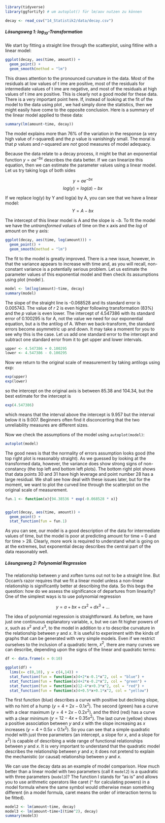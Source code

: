 
```r
library(tidyverse)
library(ggfortify) # um autoplot() für lm/aov nutzen zu können

decay <- read_csv("14_Statistik2/data/decay.csv")

```

##### Lösungsweg 1: $log_{10}$-Transformation

We start by fitting a straight line through the scatterplot, using fitline with a linear model:

```r
ggplot(decay, aes(time, amount)) +
  geom_point() +
  geom_smooth(method = "lm")

```

This draws attention to the pronounced curvature in the data. Most of the residuals at low values of t ime are positive, most of the residuals for intermediate values of t ime are negative, and most of the residuals at high values of t ime are positive. This is clearly not a good model for these data. There is a very important point here. If, instead of looking at the fit of the model to the data using plot , we had simply done the statistics, then we might easily have come to the opposite conclusion. Here is a summary of the linear model applied to these data:

```r
summary(lm(amount~time, decay))
```


The model explains more than 76% of the variation in the response (a very high value of $r$-squared) and the $p$ value is vanishingly small. The moral is that $p$ values and $r$-squared are *not* good measures of model adequacy.

Because the data relate to a decay process, it might be that an exponential function $y = ae^{-bx}$ describes the data better. If we can linearize this equation, then we can estimate the parameter values using a linear model. Let us try taking logs of both sides

$$y = ae^{-bx}$$
$$log(y) = log(a) - bx$$


If we replace log(y) by Y and log(a) by A, you can see that we have a linear model:
$$Y = A - bx$$

The intercept of this linear model is A and the slope is $-b$. To fit the model we have the *untransformed values* of time on the x axis and the $log$ of amount on the y axis:

```r
ggplot(decay, aes(time, log(amount))) +
  geom_point() +
  geom_smooth(method = "lm")

```


The fit to the model is greatly improved. There is a new issue, however, in that the variance appears to increase with time and, as you will recall, non-constant variance is a potentially serious problem. Let us estimate the parameter values of this exponential model and then check its assumptions using plot (model ).

```r
model <- lm(log(amount)~time, decay)
summary(model)
```

The slope of the straight line is -0.068528 and its standard error is 0.005743. The value of $r~2$ is even higher following transformation (83%) and the $p$ value is even lower. The intercept of 4.547386 with its standard error of 0.100295 is for A, not the value we need for our exponential equation, but a is the antilog of A. When we back-transform, the standard errors become asymmetric up and down. It may take a moment for you to see why this is the case. Let us add one standard error to the intercept and subtract one standard error from it to get upper and lower intervals.

```r
upper <- 4.547386 + 0.100295
lower <- 4.547386 - 0.100295
```

Now we return to the original scale of measurement by taking antilogs using exp:

```r
exp(upper)
exp(lower)
```

so the intercept on the original axis is between 85.38 and 104.34, but the best estimate for the intercept is
```r
exp(4.547386)
```

which means that the interval above the intercept is 9.957 but the interval below it is 9.007. Beginners often find it disconcerting that the two unreliability measures are different sizes.

Now we check the assumptions of the model using `autoplot(model)`:


```r
autoplot(model)
```

The good news is that the normality of errors assumption looks good (the top right plot is reasonably straight). As we guessed by looking at the transformed data, however, the variance does show strong signs of non-constancy (the top left and bottom left plots). The bottom right plot shows that data points 30 and 31 have high leverage and point number 28 has a large residual. We shall see how deal with these issues later, but for the moment, we want to plot the curved line through the scatterplot on the original scale of measurement.


```r

fun.1 <- function(x){94.38536 * exp(-0.068528 * x)}


ggplot(decay, aes(time, amount)) +
  geom_point() +
  stat_function(fun = fun.1)
```

As you can see, our model is a good description of the data for intermediate values of time, but the model is poor at predicting amount for time = 0 and for time > 28. Clearly, more work is required to understand what is going on at the extremes, but exponential decay describes the central part of the data reasonably well.



##### Lösungsweg 2: Polynomial Regression

The relationship between $y$ and $x$often turns out not to be a straight line. But Occam’s razor requires that we fit a linear model unless a non-linear relationship is significantly better at describing the data. So this begs the question: how do we assess the significance of departures from linearity? One of the simplest ways is to use polynomial regression

$$y = a + bx + cx^2 + dx^3+ ...$$

The idea of polynomial regression is straightforward. As before, we have just one continuous explanatory variable, x, but we can fit higher powers of $x$, such as $x^2$ and $x^3$, to the model in addition to $x$ to describe curvature in the relationship between $y$ and $x$. It is useful to experiment with the kinds of graphs that can be generated with very simple models. Even if we restrict ourselves to the inclusion of a quadratic term, $x^2$, there are many curves we can describe, depending upon the signs of the linear and quadratic terms:

```r
df <- data.frame(x = 0:10)

ggplot(df) +
  lims(x= c(0,10), y = c(4,14)) +
  stat_function(fun = function(x)4+2*x-0.1*x^2, col = "blue") +
  stat_function(fun = function(x)4+2*x-0.2*x^2, col = "green") +
  stat_function(fun = function(x)12-4*x+0.3*x^2, col = "red") +
  stat_function(fun = function(x)4+0.5*x+0.1*x^2, col = "yellow")
```

The first function (blue) describes a curve with positive but declining slope, with no hint of a hump ($y = 4 + 2x - 0.1x^2$). The second (green) has a curve with a clear maximum ($y = 4+2x-0.2x^2$), and the third (red) has a curve with a clear minimum ($y= 12-4x+0.35x^2$). The last curve (yellow) shows a positive association between $y$ and $x$ with the slope increasing as $x$ increases ($y=4+0.5x+0.1x^2$). So you can see that a simple quadratic model with just three parameters (an intercept, a slope for $x$, and a slope for $x^2$) is capable of describing a wide range of functional relationships between $y$ and $x$. It is very important to understand that the quadratic model describes the relationship between $y$ and $x$; it does not pretend to explain the mechanistic (or causal) relationship between $y$ and $x$. 

We can use the decay data as an example of model comparison. How much better than a linear model with two parameters (call it `model2`) is a quadratic with three parameters (`model3`)? The function I stands for "as is" and allows you to use arithmetic operators like caret (^ for calculating powers) in a model formula where the same symbol would otherwise mean something different (in a model formula, caret means the order of interaction terms to be fitted).
```r



model2 <- lm(amount~time, decay)
model3 <- lm(amount~time+I(time^2), decay)
summary(model3)



```
